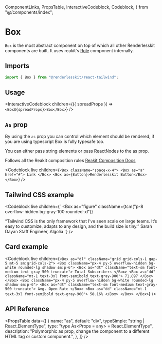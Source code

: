   ComponentLinks,
  PropsTable,
  InteractiveCodeblock,
  Codeblock,
} from "@/components/index";

# Box

`Box` is the most abstract component on top of which all other Renderlesskit
components are built. It uses reakit's [Role](https://reakit.io/docs/role/)
component internally.

<ComponentLinks github="box" story="primitives-box" />

## Imports

```js
import { Box } from "@renderlesskit/react-tailwind";
```

## Usage

<InteractiveCodeblock
  children={({ spreadProps }) => `<Box${spreadProps}>Box</Box>`}
/>

## `As` prop

By using the `as` prop you can control which element should be rendered, if you
are using typescript Box is fully typesafe too.

You can either pass string elements or pass ReactNodes to the as prop.

Follows all the Reakit composition rules
[Reakit Composition Docs](https://reakit.io/docs/composition/)

<Codeblock
  live
  children={`
<Box className="space-x-4">
  <Box as="a" href="#">
    Link
  </Box>
  <Box as={Button}>Renderlesskit Button</Box>
</Box>
`}
/>

## Tailwind CSS example

<Codeblock
  live
  children={`
<Box
  as="figure"
  className={tcm("p-8 overflow-hidden bg-gray-100 rounded-xl")}
>
  <Box
    as="img"
    className="object-cover w-32 h-32 mx-auto rounded-full md:w-48 md:h-auto md:rounded-md"
    src="https://tailwindcss.com/_next/static/media/sarah-dayan.a8ff3f1095a58085a82e3bb6aab12eb2.jpg"
    alt="Image of a women"
    width="384"
    height="512"
  />
  <Box className="pt-6 space-y-4 text-center md:p-8 md:text-left">
    <Box as="blockquote">
      <Box as="p" className="text-lg font-semibold">
        “Tailwind CSS is the only framework that I've seen scale on large
        teams. It’s easy to customize, adapts to any design, and the build
        size is tiny.”
      </Box>
    </Box>
    <Box as="figcaption" className="font-medium">
      <Box className="text-cyan-600">Sarah Dayan</Box>
      <Box className="text-gray-500">Staff Engineer, Algolia</Box>
    </Box>
  </Box>
</Box>
`}
/>

## Card example

<Codeblock
  live
  children={`
<Box as="dl" className="grid grid-cols-1 gap-5 mt-5 sm:grid-cols-2">
  <Box className="px-4 py-5 overflow-hidden bg-white rounded-lg shadow sm:p-6">
    <Box as="dt" className="text-sm font-medium text-gray-500 truncate">
      Total Subscribers
    </Box>
    <Box as="dd" className="mt-1 text-3xl font-semibold text-gray-900">
      71,897
    </Box>
  </Box>
  <Box className="px-4 py-5 overflow-hidden bg-white rounded-lg shadow sm:p-6">
    <Box as="dt" className="text-sm font-medium text-gray-500 truncate">
      Avg. Open Rate
    </Box>
    <Box as="dd" className="mt-1 text-3xl font-semibold text-gray-900">
      58.16%
    </Box>
  </Box>
</Box>
`}
/>

## API Reference

<PropsTable
  data={[
    {
      name: "as",
      default: "div",
      typeSimple: "string | React.ElementType",
      type: "type As<Props = any> = React.ElementType<Props>",
      description:
        "Polymorphic as prop, change the component to a different HTML tag or custom component.",
    },
  ]}
/>
